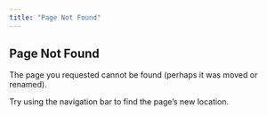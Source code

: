 ```yaml
---
title: "Page Not Found"
---
```


## Page Not Found

The page you requested cannot be found (perhaps it was moved or renamed).

Try using the navigation bar to find the page's new location.
